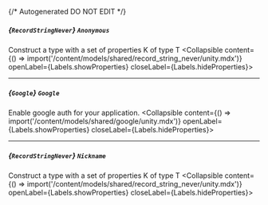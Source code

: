 {/* Autogenerated DO NOT EDIT  */}

##### *{`RecordStringNever`}* `Anonymous`
Construct a type with a set of properties K of type T
<Collapsible content={() => import('/content/models/shared/record_string_never/unity.mdx')} openLabel={Labels.showProperties} closeLabel={Labels.hideProperties}>
</Collapsible>

---
##### *{`Google`}* `Google`
Enable google auth for your application.
<Collapsible content={() => import('/content/models/shared/google/unity.mdx')} openLabel={Labels.showProperties} closeLabel={Labels.hideProperties}>
</Collapsible>

---
##### *{`RecordStringNever`}* `Nickname`
Construct a type with a set of properties K of type T
<Collapsible content={() => import('/content/models/shared/record_string_never/unity.mdx')} openLabel={Labels.showProperties} closeLabel={Labels.hideProperties}>
</Collapsible>


